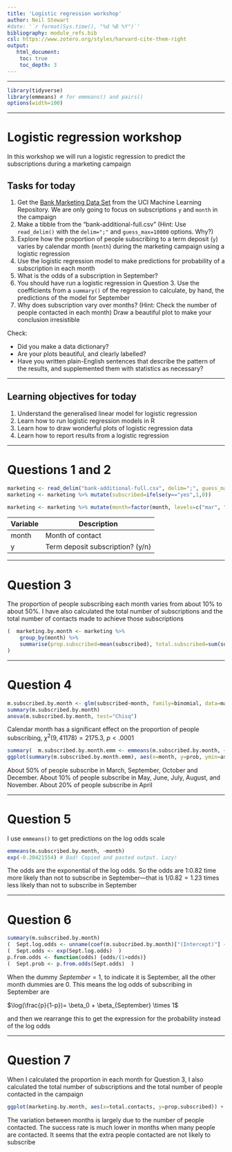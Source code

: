 ```yaml
---
title: 'Logistic regression workshop'
author: Neil Stewart
#date: '`r format(Sys.time(), "%d %B %Y")`'
bibliography: module_refs.bib
csl: https://www.zotero.org/styles/harvard-cite-them-right
output: 
   html_document:
    toc: true
    toc_depth: 3 
---
```

---

```r
library(tidyverse)
library(emmeans) # for emmeans() and pairs()
options(width=100)
```

---

# Logistic regression workshop

In this workshop we will run a logistic regression to predict the subscriptions during a marketing campaign

## Tasks for today

1. Get the [Bank Marketing Data Set](https://archive.ics.uci.edu/ml/datasets/Bank+Marketing) from the UCI Machine Learning Repository. We are only going to focus on subscriptions `y` and `month` in the campaign
2. Make a tibble from the "bank-additional-full.csv" (Hint: Use `read_delim()` with the `delim=";"` and `guess_max=10000` options. Why?)
3. Explore how the proportion of people subscribing to a term deposit (`y`) varies by calendar month (`month`) during the marketing campaign using a logistic regression
4. Use the logistic regression model to make predictions for probability of a subscription in each month
5. What is the odds of a subscription in September?
6. You should have run a logistic regression in Question 3. Use the coefficients from a `summary()` of the regression to calculate, by hand, the predictions of the model for September
7. Why does subscription vary over months? (Hint: Check the number of people contacted in each month) Draw a beautiful plot to make your conclusion irresistible

Check:

* Did you make a data dictionary?
* Are your plots beautiful, and clearly labelled?
* Have you written plain-English sentences that describe the pattern of the results, and supplemented them with statistics as necessary?

---

## Learning objectives for today

1. Understand the generalised linear model for logistic regression
2. Learn how to run logistic regression models in R
3. Learn how to draw wonderful plots of logistic regression data
4. Learn how to report results from a logistic regression

---

# Questions 1 and 2

```r
marketing <- read_delim("bank-additional-full.csv", delim=";", guess_max=1e4)
marketing <- marketing %>% mutate(subscribed=ifelse(y=="yes",1,0))

marketing <- marketing %>% mutate(month=factor(month, levels=c("mar", "apr", "may", "jun", "jul", "aug", "sep", "oct", "nov", "dec"), labels=c("March", "April", "May", "June", "July", "Aug", "Sept", "Oct", "Nov", "Dec"))) 
```

Variable | Description
-------- | ----------------------------------------------
month    | Month of contact
y        | Term deposit subscription? (y/n) 

---

# Question 3

The proportion of people subscribing each month varies from about 10% to about 50%. I have also calculated the total number of subscriptions and the total number of contacts made to achieve those subscriptions

```r
(  marketing.by.month <- marketing %>% 
	group_by(month) %>% 
	summarise(prop.subscribed=mean(subscribed), total.subscribed=sum(subscribed), total.contacts=n())
)
```

---

# Question 4

```r
m.subscribed.by.month <- glm(subscribed~month, family=binomial, data=marketing)
summary(m.subscribed.by.month)
anova(m.subscribed.by.month, test="Chisq")
```

Calendar month has a significant effect on the proportion of people subscribing, $\chi^2(9, 41178)=2175.3$, $p < .0001$

```r
summary(  m.subscribed.by.month.emm <- emmeans(m.subscribed.by.month, ~month, type="response")  )
ggplot(summary(m.subscribed.by.month.emm), aes(x=month, y=prob, ymin=asymp.LCL, ymax=asymp.UCL)) + geom_point() + geom_linerange() + labs(x="Month", y="Proportion Subscribing")
```

About 50% of people subscribe in March, September, October and December. About 10% of people subscribe in May, June, July, August, and November. About 20% of people subscribe in April

---

# Question 5

I use `emmeans()` to get predictions on the log odds scale

```r
emmeans(m.subscribed.by.month, ~month)
exp(-0.20421554) # Bad! Copied and pasted output. Lazy!
```

The odds are the exponential of the log odds. So the odds are 1:0.82 time more likely than not to subscribe in September---that is $1/0.82=1.23$ times less likely than not to subscribe in September

---

# Question 6

```r
summary(m.subscribed.by.month)
(  Sept.log.odds <- unname(coef(m.subscribed.by.month)["(Intercept)"] + coef(m.subscribed.by.month)["monthSept"])  )
(  Sept.odds <- exp(Sept.log.odds)  )
p.from.odds <- function(odds) {odds/(1+odds)}
(  Sept.prob <- p.from.odds(Sept.odds)  )
```

When the dummy $September=1$, to indicate it is September, all the other month dummies are $0$. This means the log odds of subscribing in September are 

$\log(\frac{p}{1-p})= \beta_0 + \beta_{September} \times 1$

and then we rearrange this to get the expression for the probability instead of the log odds

---

# Question 7

When I calculated the proportion in each month for Question 3, I also calculated the total number of subscriptions and the total number of people contacted in the campaign

```r
ggplot(marketing.by.month, aes(x=total.contacts, y=prop.subscribed)) + geom_point() + labs(x="Number of People Contacted", y="Proportion Subscribing")
```

The variation between months is largely due to the number of people contacted. The success rate is much lower in months when many people are contacted. It seems that the extra people contacted are not likely to subscribe


